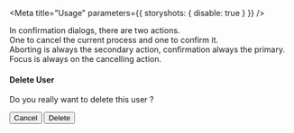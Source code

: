 
<Meta title="Usage" parameters={{
  storyshots: { disable: true }
}} />

In confirmation dialogs, there are two actions.<br/>
One to cancel the current process and one to confirm it.<br/>
Aborting is always the secondary action, confirmation always the primary.
Focus is always on the cancelling action.

<Story name="Confirmation Dialog">
  <div>
    <h4>Delete User</h4>
    <p>Do you really want to delete this user ?</p>
    <div>
      <Button variant="secondary">Cancel</Button>
      <Button variant="primary">Delete</Button>
    </div>
  </div>
</Story>
